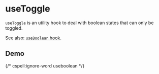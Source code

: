 
<Meta of={UseToggleStories} />

# useToggle

`useToggle` is an utility hook to deal with boolean states that can only be toggled.

See also: [`useBoolean` hook](/docs/hooks-useboolean--docs).

## Demo

<Primary />

{/* cspell:ignore-word useboolean */}
